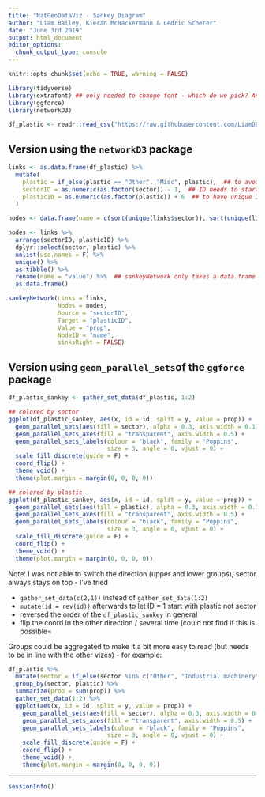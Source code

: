 ```yaml
---
title: "NatGeoDataViz - Sankey Diagram"
author: "Liam Bailey, Kieran McHackermann & Cedric Scherer"
date: "June 3rd 2019"
output: html_document
editor_options: 
  chunk_output_type: console
---
```


```r
knitr::opts_chunk$set(echo = TRUE, warning = FALSE)
```

```r
library(tidyverse)
library(extrafont) ## only needed to change font - which do we pick? Any suggestions?
library(ggforce)
library(networkD3)
```


```r
df_plastic <- readr::read_csv("https://raw.githubusercontent.com/LiamDBailey/NatGeoDataViz/master/inst/extdata/sectors_plastic.csv")
```

## Version using the `networkD3` package

```r
links <- as.data.frame(df_plastic) %>% 
  mutate(
    plastic = if_else(plastic == "Other", "Misc", plastic),  ## to avoid same name in both groups
    sectorID = as.numeric(as.factor(sector)) - 1,  ## ID needs to start with 0
    plasticID = as.numeric(as.factor(plastic)) + 6  ## to have unique IDs across groups
  )

nodes <- data.frame(name = c(sort(unique(links$sector)), sort(unique(links$plastic))))

nodes <- links %>% 
  arrange(sectorID, plasticID) %>% 
  dplyr::select(sector, plastic) %>% 
  unlist(use.names = F) %>% 
  unique() %>%
  as.tibble() %>% 
  rename(name = "value") %>%  ## sankeyNetwork only takes a data.frame with "name" as colname
  as.data.frame()

sankeyNetwork(Links = links, 
              Nodes = nodes, 
              Source = "sectorID",
              Target = "plasticID", 
              Value = "prop", 
              NodeID = "name", 
              sinksRight = FALSE)
```

## Version using `geom_parallel_sets`of the `ggforce` package

```r
df_plastic_sankey <- gather_set_data(df_plastic, 1:2)

## colored by sector
ggplot(df_plastic_sankey, aes(x, id = id, split = y, value = prop)) +
  geom_parallel_sets(aes(fill = sector), alpha = 0.3, axis.width = 0.1) +
  geom_parallel_sets_axes(fill = "transparent", axis.width = 0.5) +
  geom_parallel_sets_labels(colour = "black", family = "Poppins", 
                            size = 3, angle = 0, vjust = 0) +
  scale_fill_discrete(guide = F) + 
  coord_flip() + 
  theme_void() +
  theme(plot.margin = margin(0, 0, 0, 0))

## colored by plastic
ggplot(df_plastic_sankey, aes(x, id = id, split = y, value = prop)) +
  geom_parallel_sets(aes(fill = plastic), alpha = 0.3, axis.width = 0.1) +
  geom_parallel_sets_axes(fill = "transparent", axis.width = 0.5) +
  geom_parallel_sets_labels(colour = "black", family = "Poppins", 
                            size = 3, angle = 0, vjust = 0) +
  scale_fill_discrete(guide = F) + 
  coord_flip() + 
  theme_void() +
  theme(plot.margin = margin(0, 0, 0, 0))
```

Note: I was not able to switch the direction (upper and lower groups), sector always stays on top - I've tried 

* `gather_set_data(c(2,1))` instead of `gather_set_data(1:2)`
* `mutate(id = rev(id))` afterwards to let ID = 1 start with plastic not sector
* reversed the order of the `df_plastic_sankey` in general
* flip the coord in the other direction / several time (could not find if this is possible=

Groups could be aggregated to make it a bit more easy to read (but needs to be in line with the other vizes) - for example:

```r
df_plastic %>% 
  mutate(sector = if_else(sector %in% c("Other", "Industrial machinery", "Electrical"), "Other", sector)) %>% 
  group_by(sector, plastic) %>% 
  summarize(prop = sum(prop)) %>% 
  gather_set_data(1:2) %>% 
  ggplot(aes(x, id = id, split = y, value = prop)) +
    geom_parallel_sets(aes(fill = sector), alpha = 0.3, axis.width = 0.1) +
    geom_parallel_sets_axes(fill = "transparent", axis.width = 0.5) +
    geom_parallel_sets_labels(colour = "black", family = "Poppins", 
                            size = 3, angle = 0, vjust = 0) +
    scale_fill_discrete(guide = F) + 
    coord_flip() + 
    theme_void() +
    theme(plot.margin = margin(0, 0, 0, 0))
```

***

```r
sessionInfo()
```

